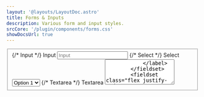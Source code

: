 ```yaml
---
layout: '@layouts/LayoutDoc.astro'
title: Forms & Inputs
description: Various form and input styles.
srcCore: '/plugin/components/forms.css'
showDocsUrl: true
---
```




<div class="docs-card-outlined p-8 space-y-4">
    <form class="docs-card-filled w-full space-y-4">
        <fieldset class="space-y-4">
            {/* Input */}
            <label class="label">
                <span class="label-text">Input</span>
                <input class="input" type="text" placeholder="Input" />
            </label>
            {/* Select */}
            <label class="label">
                <span class="label-text">Select</span>
                <select class="select">
                    <option value="1">Option 1</option>
                    <option value="2">Option 2</option>
                    <option value="3">Option 3</option>
                    <option value="4">Option 4</option>
                    <option value="5">Option 5</option>
                </select>
            </label>
            {/* Textarea */}
            <label class="label">
                <span class="label-text">Textarea</span>
                <textarea class="textarea" rows="4" placeholder="Lorem ipsum dolor sit amet consectetur adipisicing elit." />
            </label>
        </fieldset>
        <fieldset class="flex justify-end">
            <button type="button" class="btn preset-outlined-surface-300-700">Submit</button>
        </fieldset>
    </form>
</div>

## Select

<form class="docs-card-outlined p-8 space-y-4">
    {/* Default */}
    <select class="select">
        <option value="1">Option 1</option>
        <option value="2">Option 2</option>
        <option value="3">Option 3</option>
        <option value="4">Option 4</option>
        <option value="5">Option 5</option>
    </select>
    {/* Size */}
    <select class="select" size="4" value="1">
        <option value="1">Option 1</option>
        <option value="2">Option 2</option>
        <option value="3">Option 3</option>
        <option value="4">Option 4</option>
        <option value="5">Option 5</option>
    </select>
    {/* Mutiple */}
    <select class="select" multiple value={['1', '2']}>
        <option value="1">Option 1</option>
        <option value="2">Option 2</option>
        <option value="3">Option 3</option>
        <option value="4">Option 4</option>
        <option value="5">Option 5</option>
    </select>
</form>

## Checkboxes

<form class="docs-card-outlined p-8 space-y-2">
    <label class="flex items-center space-x-2">
        <input class="checkbox" type="checkbox" checked />
        <p>Option 1</p>
    </label>
    <label class="flex items-center space-x-2">
        <input class="checkbox" type="checkbox" />
        <p>Option 2</p>
    </label>
    <label class="flex items-center space-x-2">
        <input class="checkbox" type="checkbox" />
        <p>Option 3</p>
    </label>
</form>

## Radio Groups

<form class="docs-card-outlined p-8 space-y-2">
    <label class="flex items-center space-x-2">
        <input class="radio" type="radio" checked name="radio-direct" value="1" />
        <p>Option 1</p>
    </label>
    <label class="flex items-center space-x-2">
        <input class="radio" type="radio" name="radio-direct" value="2" />
        <p>Option 2</p>
    </label>
    <label class="flex items-center space-x-2">
        <input class="radio" type="radio" name="radio-direct" value="3" />
        <p>Option 3</p>
    </label>
</form>

## Specialized

<form class="docs-card-outlined p-8 space-y-4">
    {/* Search */}
    <input class="input" type="search" placeholder="Search..." />
    {/* File Input */}
    <label class="label">
        <span class="label-text">Date</span>
        <input class="input" type="date" />
    </label>
    {/* File Input */}
    <label class="label">
        <span class="label-text">File Input</span>
        <input class="input" type="file" />
    </label>
    {/* Range */}
    <label class="label">
        <span class="label-text">Rrange</span>
        <input class="input" type="range" value="75" max="100" />
    </label>
    {/* Progress */}
    <label class="label">
        <span class="label-text">Progress</span>
        <progress class="progress" value="50" max="100" />
    </label>
    {/* Color */}
    {/* TODO: convert to mini-component for reactive value */}
    <div class="grid grid-cols-[auto_1fr] gap-2">
        <input class="input" type="color" value="#bada55" />
        <input class="input" type="text" value="#bada55" readonly tabindex="-1" />
    </div>
</form>

## Groups

<form class="docs-card-outlined p-8 space-y-8">
    {/* Website */}
    <div class="input-group grid-cols-[auto_1fr_auto] divide-x divide-surface-200-800">
        <div class="input-group-cell preset-tonal-surface">https://</div>
        <input type="text" placeholder="www.example.com" />
    </div>
    {/* Amount */}
    <div class="input-group grid-cols-[auto_1fr_auto] divide-x divide-surface-200-800">
        <div class="input-group-cell preset-tonal-surface">
            <Icon name="heroicons-outline:currency-dollar" size={20} />
        </div>
        <input type="text" placeholder="Amount" />
        <select>
            <option>USD</option>
            <option>CAD</option>
            <option>EURO</option>
        </select>
    </div>
    {/* Username */}
    <div class="input-group grid-cols-[1fr_auto] divide-x divide-surface-200-800">
        <input type="text" placeholder="Enter Username..." />
        <button class="btn preset-filled" title="Username already in use.">
            <Icon name="heroicons-outline:check" size={20} />
        </button>
        </div>
    {/* Search */}
    <div class="input-group grid-cols-[auto_1fr_auto] divide-x divide-surface-200-800">
        <div class="input-group-cell">
            <Icon name="heroicons-outline:search" size={20} />
        </div>
        <input type="search" placeholder="Search..." />
        <button class="btn preset-filled">Submit</button>
    </div>
</form>